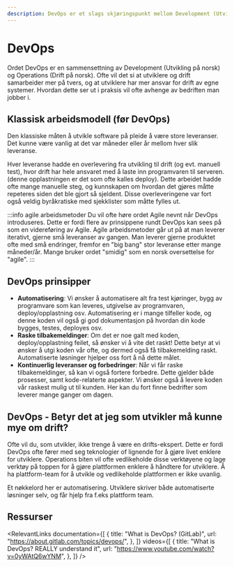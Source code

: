 ```yaml
---
description: DevOps er et slags skjæringspunkt mellom Development (Utvikling) og Operations (Drift). Ofte betyr dette at utviklings-teamene selv har mer ansvar for driften av sitt eget system.
---
```



# DevOps

Ordet DevOps er en sammensettning av Development (Utvikling på norsk) og Operations (Drift på norsk). Ofte vil det si at utviklere og drift samarbeider mer på tvers, og at utviklere har mer ansvar for drift av egne systemer. Hvordan dette ser ut i praksis vil ofte avhenge av bedriften man jobber i. 


## Klassisk arbeidsmodell (før DevOps)
Den klassiske måten å utvikle software på pleide å være store leveranser. Det kunne være vanlig at det var måneder eller år mellom hver slik leveranse. 


Hver leveranse hadde en overlevering fra utvikling til drift (og evt. manuell test), hvor drift har hele ansvaret med å laste inn programvaren til serveren. (denne opplastningen er det som ofte kalles deploy). Dette arbeidet hadde ofte mange manuelle steg, og kunnskapen om hvordan det gjøres måtte repeteres siden det ble gjort så sjeldent. Disse overleveringene var fort også veldig byråkratiske med sjekklister som måtte fylles ut.


:::info agile arbeidsmetoder
Du vil ofte høre ordet Agile nevnt når DevOps introduseres. Dette er fordi flere av prinsippene rundt DevOps kan sees på som en videreføring av Agile. Agile arbeidsmetoder går ut på at man leverer iterativt, gjerne små leveranser av gangen. Man leverer gjerne produktet ofte med små endringer, fremfor en "big bang" stor leveranse etter mange måneder/år. Mange bruker ordet "smidig" som en norsk oversettelse for "agile".
:::


## DevOps prinsipper
- **Automatisering**: Vi ønsker å automatisere alt fra <Tooltip hint="Tester er ikke alltid manuelle, men kan være automatiserte tester. Disse skriver vi ofte selv med kode, og de kommer i flere forskjellige former. Noen tester kode på funksjons-nivå (unit tester), mens andre kjører på hele eller deler av kodebasen (integrasjons-tester, end-to-end tester osv.).">test kjøringer</Tooltip>, bygg av programvare som kan leveres, utgivelse av programvaren, deploy/opplastning osv. Automatisering er i mange tilfeller kode, og denne koden vil også gi god dokumentasjon på hvordan din kode bygges, testes, deployes osv.
- **Raske tilbakemeldinger**: Om det er noe galt med koden, deploy/opplastning feilet, så ønsker vi å vite det raskt! Dette betyr at vi ønsker å utgi koden vår ofte, og dermed også få tilbakemelding raskt. Automatiserte løsninger hjelper oss fort å nå dette målet.
- **Kontinuerlig leveranser og forbedringer**: Når vi får raske tilbakemeldinger, så kan vi også fortere forbedre. Dette gjelder både prosesser, samt kode-relaterte aspekter. Vi ønsker også å levere koden vår raskest mulig ut til kunden. Her kan du fort finne bedrifter som leverer mange ganger om dagen.


## DevOps - Betyr det at jeg som utvikler må kunne mye om drift?
Ofte vil du, som utvikler, ikke trenge å være en drifts-ekspert. Dette er fordi DevOps ofte fører med seg teknologier of lignende for å gjøre livet enklere for utviklere. Operations biten vil ofte vedlikeholde disse verktøyene og lage verktøy på toppen for å gjøre plattformen enklere å håndtere for utviklere. Å ha plattform-team for å utvikle og vedlikeholde plattformen er ikke uvanlig.


Et nøkkelord her er automatisering. Utviklere skriver både automatiserte løsninger selv, og får hjelp fra f.eks plattform team. 


## Ressurser

<RelevantLinks
  documentation={[
    {
      title: "What is DevOps? (GitLab)",
      url: "https://about.gitlab.com/topics/devops/",
    },
  ]}
  videos={[
    {
      title: "What is DevOps? REALLY understand it",
      url: "https://www.youtube.com/watch?v=0yWAtQ6wYNM",
    },
  ]}
/>
